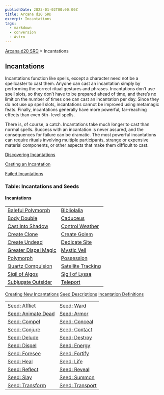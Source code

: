 ```yaml
---
publishDate: 2023-01-02T00:00:00Z
title: Arcana d20 SRD
excerpt: Incantations
tags:
  - markdown
  - conversion
  - Astro
---
```


[Arcana d20 SRD](/#arcanaD20) > Incantations

## Incantations

Incantations function like spells, except a character need not be a
spellcaster to cast them. Anyone can cast an incantation simply by performing
the correct ritual gestures and phrases. Incantations don’t use spell slots,
so they don’t have to be prepared ahead of time, and there’s no limit on the
number of times one can cast an incantation per day. Since they do not use up
spell slots, incantations cannot be improved using metamagic feats. Finally,
incantations generally have more powerful, far-reaching effects than even 5th-
level spells.

There is, of course, a catch. Incantations take much longer to cast than
normal spells. Success with an incantation is never assured, and the
consequences for failure can be dramatic. The most powerful incantations can
require rituals involving multiple participants, strange or expensive material
components, or other aspects that make them difficult to cast.

[Discovering Incantations](arcana-d20-srd-incantations-discovering-incantations)

[Casting an Incantation](arcana-d20-srd-incantations-casting-an-incantation)

[Failed Incantations](arcana-d20-srd-incantations-failed-incantations)

### Table: Incantations and Seeds

#### Incantations

|  |  |
|-------------|-------------|
| [Baleful Polymorph](arcana-d20-srd-incantations-baleful-polymorph) | [Bibliolalia](arcana-d20-srd-incantations-bibliolalia) |
| [Body Double](arcana-d20-srd-incantations-body-double) | [Caduceus](arcana-d20-srd-incantations-caduceus) |
| [Cast Into Shadow](arcana-d20-srd-incantations-cast-into-shadow) | [Control Weather](arcana-d20-srd-incantations-control-weather) |
| [Create Clone](arcana-d20-srd-incantations-create-clone) | [Create Golem](arcana-d20-srd-incantations-create-golem) |
| [Create Undead](arcana-d20-srd-incantations-create-undead) | [Dedicate Site](arcana-d20-srd-incantations-dedicate-site) |
| [Greater Dispel Magic](arcana-d20-srd-incantations-greater-dispel-magic) | [Mystic Veil](arcana-d20-srd-incantations-mystic-veil) |
| [Polymorph](arcana-d20-srd-incantations-polymorph) | [Possession](arcana-d20-srd-incantations-possession) |
| [Quartz Compulsion](arcana-d20-srd-incantations-quartz-compulsion) | [Satellite Tracking](arcana-d20-srd-incantations-satellite-tracking) |
| [Sigil of Algos](arcana-d20-srd-incantations-sigil-of-algos) | [Sigil of Lyssa](arcana-d20-srd-incantations-sigil-of-lyssa) |
| [Subjugate Outsider](arcana-d20-srd-incantations-subjugate-outsider) | [Teleport](arcana-d20-srd-incantations-teleport) |


[Creating New Incantations](arcana-d20-srd-incantations-creating-new-incantations)
[Seed Descriptions](arcana-d20-srd-incantations-seed-descriptions)
[Incantation Definitions](arcana-d20-srd-incantations-incantation-definitions)

|  |  |
|-------------|-------------|
| [Seed: Afflict](arcana-d20-srd-incantations-seed-afflict) | [Seed: Ward](arcana-d20-srd-incantations-seed-ward)  |
| [Seed: Animate Dead](arcana-d20-srd-incantations-seed-animate-dead) | [Seed: Armor](arcana-d20-srd-incantations-seed-armor) |
| [Seed: Compel](arcana-d20-srd-incantations-seed-compel) | [Seed: Conceal](arcana-d20-srd-incantations-seed-conceal) |
| [Seed: Conjure](arcana-d20-srd-incantations-seed-conjure) | [Seed: Contact](arcana-d20-srd-incantations-seed-contact) |
| [Seed: Delude](arcana-d20-srd-incantations-seed-delude) | [Seed: Destroy](arcana-d20-srd-incantations-seed-destroy) |
| [Seed: Dispel](arcana-d20-srd-incantations-seed-dispel) | [Seed: Energy](arcana-d20-srd-incantations-seed-energy) |
| [Seed: Foresee](arcana-d20-srd-incantations-seed-foresee) | [Seed: Fortify](arcana-d20-srd-incantations-seed-fortify) |
| [Seed: Heal](arcana-d20-srd-incantations-seed-heal) | [Seed: Life](arcana-d20-srd-incantations-seed-life) |
| [Seed: Reflect](arcana-d20-srd-incantations-seed-reflect) | [Seed: Reveal](arcana-d20-srd-incantations-seed-reveal) |
| [Seed: Slay](arcana-d20-srd-incantations-seed-slay) | [Seed: Summon](arcana-d20-srd-incantations-seed-summon) |
| [Seed: Transform](arcana-d20-srd-incantations-seed-transform) | [Seed: Transport](arcana-d20-srd-incantations-seed-transport) |

